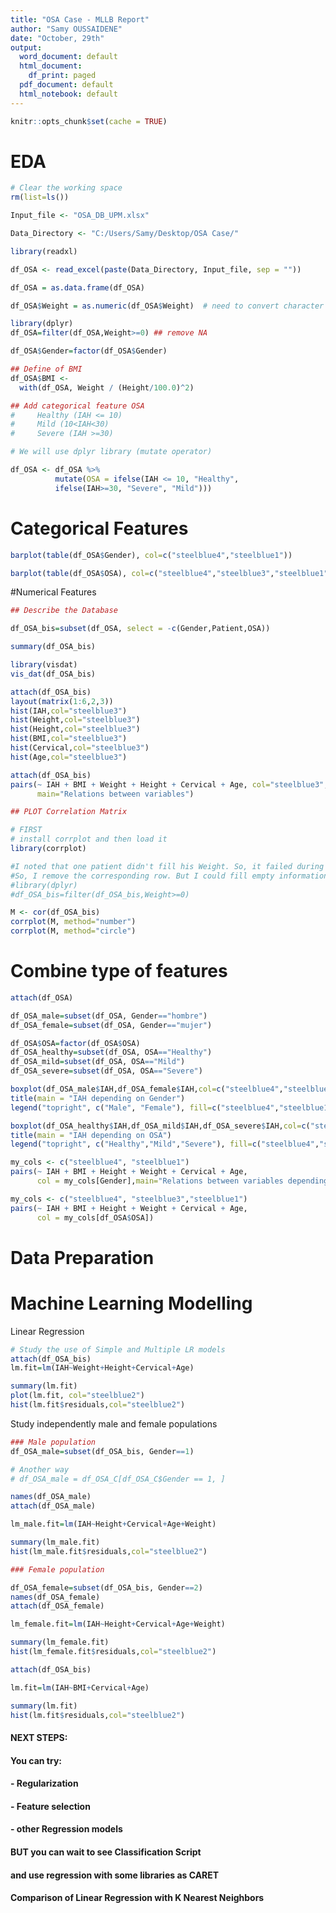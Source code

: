 ---
title: "OSA Case - MLLB Report"
author: "Samy OUSSAIDENE"
date: "October, 29th"
output:
  word_document: default
  html_document:
    df_print: paged
  pdf_document: default
  html_notebook: default
---

```{r setup, include=FALSE}
knitr::opts_chunk$set(cache = TRUE)
```

# EDA

```{r, echo=FALSE}
# Clear the working space
rm(list=ls())

Input_file <- "OSA_DB_UPM.xlsx"

Data_Directory <- "C:/Users/Samy/Desktop/OSA Case/"
```

```{r}
library(readxl)

df_OSA <- read_excel(paste(Data_Directory, Input_file, sep = ""))

df_OSA = as.data.frame(df_OSA)

df_OSA$Weight = as.numeric(df_OSA$Weight)  # need to convert character to numeric

library(dplyr)
df_OSA=filter(df_OSA,Weight>=0) ## remove NA

df_OSA$Gender=factor(df_OSA$Gender)

## Define of BMI
df_OSA$BMI <-
  with(df_OSA, Weight / (Height/100.0)^2)

## Add categorical feature OSA
#     Healthy (IAH <= 10)
#     Mild (10<IAH<30)
#     Severe (IAH >=30)

# We will use dplyr library (mutate operator)

df_OSA <- df_OSA %>%
          mutate(OSA = ifelse(IAH <= 10, "Healthy",
          ifelse(IAH>=30, "Severe", "Mild")))

```

# Categorical Features 

```{r}
barplot(table(df_OSA$Gender), col=c("steelblue4","steelblue1"))
```

```{r}
barplot(table(df_OSA$OSA), col=c("steelblue4","steelblue3","steelblue1"))
```

#Numerical Features

```{r}
## Describe the Database

df_OSA_bis=subset(df_OSA, select = -c(Gender,Patient,OSA))

summary(df_OSA_bis)

library(visdat)
vis_dat(df_OSA_bis)
```

```{r}
attach(df_OSA_bis)
layout(matrix(1:6,2,3))
hist(IAH,col="steelblue3")
hist(Weight,col="steelblue3")
hist(Height,col="steelblue3")
hist(BMI,col="steelblue3")
hist(Cervical,col="steelblue3")
hist(Age,col="steelblue3")
```

```{r}
attach(df_OSA_bis)
pairs(~ IAH + BMI + Weight + Height + Cervical + Age, col="steelblue3",
      main="Relations between variables")
```

```{r}
## PLOT Correlation Matrix

# FIRST
# install corrplot and then load it
library(corrplot)

#I noted that one patient didn't fill his Weight. So, it failed during the computation of correlation.
#So, I remove the corresponding row. But I could fill empty information by the mean of whole data. 
#library(dplyr)
#df_OSA_bis=filter(df_OSA_bis,Weight>=0) 

M <- cor(df_OSA_bis)  
corrplot(M, method="number")
corrplot(M, method="circle")
```

# Combine type of features

```{r}
attach(df_OSA)

df_OSA_male=subset(df_OSA, Gender=="hombre")
df_OSA_female=subset(df_OSA, Gender=="mujer")

df_OSA$OSA=factor(df_OSA$OSA)
df_OSA_healthy=subset(df_OSA, OSA=="Healthy")
df_OSA_mild=subset(df_OSA, OSA=="Mild")
df_OSA_severe=subset(df_OSA, OSA=="Severe")
```

```{r}
boxplot(df_OSA_male$IAH,df_OSA_female$IAH,col=c("steelblue4","steelblue1"))
title(main = "IAH depending on Gender")
legend("topright", c("Male", "Female"), fill=c("steelblue4","steelblue1"))
```

```{r}
boxplot(df_OSA_healthy$IAH,df_OSA_mild$IAH,df_OSA_severe$IAH,col=c("steelblue4","steelblue3","steelblue1"))
title(main = "IAH depending on OSA")
legend("topright", c("Healthy","Mild","Severe"), fill=c("steelblue4","steelblue3","steelblue1"))
```

```{r}
my_cols <- c("steelblue4", "steelblue1") 
pairs(~ IAH + BMI + Height + Weight + Cervical + Age, 
      col = my_cols[Gender],main="Relations between variables depending on Gender")
```

```{r}
my_cols <- c("steelblue4", "steelblue3","steelblue1") 
pairs(~ IAH + BMI + Height + Weight + Cervical + Age, 
      col = my_cols[df_OSA$OSA])
```

# Data Preparation

# Machine Learning Modelling

Linear Regression
```{r}
# Study the use of Simple and Multiple LR models
attach(df_OSA_bis)
lm.fit=lm(IAH~Weight+Height+Cervical+Age)

summary(lm.fit)
plot(lm.fit, col="steelblue2")
hist(lm.fit$residuals,col="steelblue2")
```

Study independently male and female populations
```{r}
### Male population
df_OSA_male=subset(df_OSA_bis, Gender==1)

# Another way
# df_OSA_male = df_OSA_C[df_OSA_C$Gender == 1, ]

names(df_OSA_male)
attach(df_OSA_male)

lm_male.fit=lm(IAH~Height+Cervical+Age+Weight)

summary(lm_male.fit)
hist(lm_male.fit$residuals,col="steelblue2")
```

```{r}
### Female population

df_OSA_female=subset(df_OSA_bis, Gender==2)
names(df_OSA_female)
attach(df_OSA_female)

lm_female.fit=lm(IAH~Height+Cervical+Age+Weight)

summary(lm_female.fit)
hist(lm_female.fit$residuals,col="steelblue2")
```

```{r}
attach(df_OSA_bis)

lm.fit=lm(IAH~BMI+Cervical+Age)

summary(lm.fit)
hist(lm.fit$residuals,col="steelblue2")
```


########################################
########################################
####   NEXT STEPS:
####
####  You can try:
####        - Regularization
####        - Feature selection
####        - other Regression models
####
####  BUT you can wait to see Classification Script
####           and use regression with some libraries as CARET
#### Comparison of Linear Regression with K Nearest Neighbors
  



